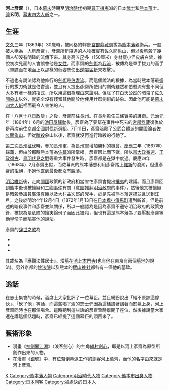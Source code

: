 {{unreferenced|time=2019-05-21T11:26:46+00:00}}
{{japanese|image=Genzai kawakami.jpg|japanese=河上 彦斎|kana=かわかみ げんさい|romaji=Kawakami Gensai}}
'''河上彥齋'''（{{bd|1834年|12月25日（[[天保_(日本)|天保]]五年[[十一月廿五|十一月廿五]]）|1872年|1月13日（[[明治|明治]]四年[[十二月初四|十二月初四]]）|}}），日本[[幕末|幕末]]時期至[[明治時代|明治時代]]初期[[尊王攘夷|尊王攘夷]]派的日本[[武士|武士]]和[[熊本藩|熊本藩]]士。[[諱|諱]]'''玄明'''。[[幕末四大人斬|幕末四大人斬]]之一。

== 生涯 ==
[[文久|文久]]三年（1863年）30歳時，被同格的幹部[[宮部鼎藏|宮部鼎藏]]選拔為[[熊本藩|熊本藩]]親衛兵。一般被人稱為「人斬彥齋」，彥齋所斬殺過的人物確實有[[佐久間象山|佐久間象山]]，但以後斬殺了幾個人卻沒有明確的流傳下來。其身高五[[尺|尺]]多（150厘米）身材瘦小但皮膚白皙，據說初次見面的人會誤會他是[[女性|女性]]。而彥齋的[[劍術|劍術]]為[[我流|我流]]，被傳為是單手拔刀的高手（單膝跪在地面上以那樣的低姿勢使出[[逆袈裟斬|逆袈裟斬]]來攻擊）。

不過也有說法認為他修行的[[劍術|劍術]]是[[伯耆流|伯耆流]]。而這個說法的根據，為當時熊本藩最盛行的拔刀術就是伯耆流，並且有人提出彥齋所使用的劍術雖然和伯耆流有些不同但大多有著一樣的招式，所以用這個為理由來證明。但除了在白天公然的暗殺了[[佐久間象山|佐久間象山]]以外，就完全沒有殘留其他關於他使用什麼劍術的跡象。因此他可能是[[幕末四大人斬|幕末四大人斬]]裡面最令人害怕的人。

在「[[八月十八日政變|八月十八日政變]]」之後，彥齋前往[[長州|長州]]。在長州擔任[[三條實美|三條實美]]的護衛。[[元治|元治]]元年（1864年）6月的[[池田屋事件|池田屋騷動]]後，彥齋為了要幫在事件中死去的[[宮部鼎藏|宮部鼎藏]]復仇於是再次前往[[京都|京都]]企圖討伐[[新選組|新選組]]。7月11日，彥齋暗殺了[[公武合體|公武合體]]派的開國論者[[佐久間象山|佐久間象山]]。但從[[暗殺|暗殺]]象山以後，彥齋就沒再進行暗殺的行動了。

[[幕長戰爭|第二次長州征伐]]時，參加長州軍，為長州軍增加勝利的機會。[[慶應|慶應]]三年（1867年）歸藩，但由於那時熊本藩為[[佐幕|佐幕]]派所掌權，彥齋因此而下獄。所以當[[大政奉還|大政奉還]]、[[王政復古_(日本)|王政復古]]、[[鳥羽伏見之戰|鳥羽伏見之戰]]等重大事件發生時，彥齋都是在獄中度過。慶應四年（1868年）2月彥齋出獄，而佐幕派的熊本藩想利用彥齋踏上[[明治維新|維新]]的浪潮，但遭彥齋的拒絕，不過他直到最後都沒有脫藩。

[[明治維新|明治維新]]後，走向[[開國|開國]]政策的新政府相當害怕彥齋會提出[[攘夷|攘夷]]的建議。而且彥齋回到熊本後也被懷疑和[[二卿事件|二卿事件]]有關（意圖推翻[[明治政府|明治政府]]的事件），然後他又被懷疑是暗殺參議員[[廣澤真臣|廣澤真臣]]以及[[大村益次郎|大村益次郎]]的兇手，於是先被熊本藩逮捕並且送到江戶，之後於明治4年12月4日（1872年1月13日在[[日本橋小傳馬町|日本橋小傳馬町]]遭到斬首。但是前述的暗殺事件和彥齋並無關係，所以一般認為是因為彥齋不遵守明治政府的政策方針，被視為是危險的攘夷論份子而因此被殺，但也有這是熊本藩為了要壓制彥齋等勤皇份子而陷害他的說法。

彥齋的[[辞世之歌|辞世之歌]]為
* {{lang|ja|君が為め　死ぬる骸に　草むさば　赤き心の　花や咲くらん}}
* {{lang|ja|君を思い君の御法に死ぬる身を　ゆめ見こりなそつくせ世の人}}
* {{lang|ja|かねてよりなき身と知れど君が世を　思う心ぞ世に残りける}}

其戒名為『應觀法性居士』。墳墓在[[池上本門寺|池上本門寺]](也有他在東京有兩個墓地的說法)。另外京都的[[妙法院|妙法院]]以及熊本的[[櫻山神社|櫻山神社]]都各有一個他的墓碑。

== 逸話 ==
在志士集會的時候，酒席上大家批評了一位幕臣。並且紛紛說出「絕不原諒這傢伙」、「砍了他」等話，而這些喝了酒的志士們因為這樣講著講著而怒氣上身，河上彥齋同時也在那個場合。這時聽到這些話的彥齋暫時離開了座位，然後據說當大家還在講這個話題時，彥齋已經提了這個幕臣的頭回來了。

== 藝術形象 ==
* 漫畫《[[神劍闖江湖|神劍闖江湖]]》（浪客劍心）的主角[[緋村劍心|緋村劍心]]，即是以河上彥齋為原型所創作出來的人物。
* 在漫畫《[[銀魂|銀魂]]》中，有位幫倒幕派工作的劍客河上萬齊，而他的名字由來就是河上彥齋。

{{Authority control}}
[[Category:日本劍客|K]]
[[Category:熊本藩人物|Category:熊本藩人物]]
[[Category:明治時代人物|Category:明治時代人物]]
[[Category:熊本市出身人物|Category:熊本市出身人物]]
[[Category:日本刺客|Category:日本刺客]]
[[Category:被處決的日本人|Category:被處決的日本人]]